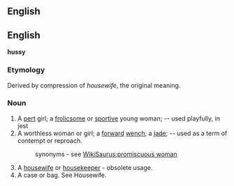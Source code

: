 ==English==

==English==
'''hussy'''
===Etymology===
Derived by compression of ''housewife'', the original meaning.
===Noun===
#A [[pert]] girl; a [[frolicsome]] or [[sportive]] young woman; -- used playfully, in jest
#A worthless woman or girl; a [[forward]] [[wench]]; a [[jade]]; -- used as a term of contempt or reproach.
#:synonyms - see [[WikiSaurus:promiscuous woman]]
#A [[housewife]] or [[housekeeper]] - obsolete usage.
#A case or bag. See Housewife.